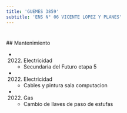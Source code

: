 ```yaml
---
title: 'GUEMES 3859'
subtitle: 'ENS N° 06 VICENTE LOPEZ Y PLANES'
---
```


#


 ## Mantenimiento

*  (2022) Electricidad 
    + Secundaria del Futuro etapa 5

*  (2022) Electricidad 
    + Cables y pintura sala computacion

*  (2022) Gas 
    + Cambio de llaves de paso de estufas



